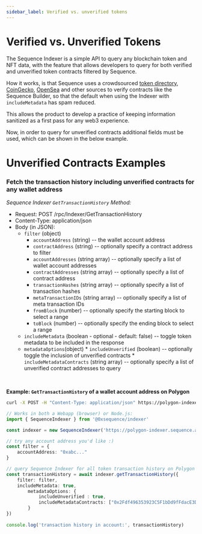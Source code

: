 ```yaml
---
sidebar_label: Verified vs. unverified tokens
---
```



# Verified vs. Unverified Tokens

The Sequence Indexer is a simple API to query any blockchain token and NFT data, with the feature that allows developers to query for both verified and unverified token contracts filtered by Sequence.

How it works, is that Sequence uses a crowdsourced [token directory](https://github.com/0xsequence/token-directory), [CoinGecko](https://www.coingecko.com/), [OpenSea](https://opensea.com/) and other sources to verify contracts like the Sequence Builder, so that the default when using the Indexer with `includeMetadata` has spam reduced.

This allows the product to develop a practice of keeping information sanitized as a first pass for any web3 experience. 

Now, in order to query for unverified contracts additional fields must be used, which can be shown in the below example.

# Unverified Contracts Examples

### Fetch the transaction history including unverified contracts for any wallet address

*Sequence Indexer `GetTransactionHistory` Method:*

* Request: POST /rpc/Indexer/GetTransactionHistory
* Content-Type: application/json
* Body (in JSON):
	* `filter` (object)
  	    * `accountAddress` (string) -- the wallet account address
		* `contractAddress` (string) -- optionally specify a contract address to filter
		* `accountAddresses` (string array) -- optionally specify a list of wallet account addresses
		* `contractAddresses` (string array) -- optionally specify a list of contract address
		* `transactionHashes` (string array) -- optionally specify a list of transaction hashes
		* `metaTransactionIDs` (string array) -- optionally specify a list of meta transaction IDs
		* `fromBlock` (number) -- optionally specify the starting block to select a range
		* `toBlock` (number) -- optionally specify the ending block to select a range
  * `includeMetadata` (boolean - optional - default: false) -- toggle token metadata to be included in the response
  * `metadataOptions`(object)
        * `includeUnverified` (boolean) -- optionally toggle the inclusion of unverified contracts
        * `includeMetadataContracts` (string array) -- optionally specify a list of unverified contract addresses to query
<br />

**Example: `GetTransactionHistory` of a wallet account address on Polygon**

<Tabs>
<TabItem value="curl" label="curl">

```bash class=wrap
curl -X POST -H "Content-Type: application/json" https://polygon-indexer.sequence.app/rpc/Indexer/GetTransactionHistory -d '{ "filter": { "accountAddress": "0x64b2f2fC095417Ef0CBA2FFFb17C9b92E82bCf8C" }, "includeMetadata": true, "metadataOptions": { "includeMetadataContracts": ["0x2Fdf496353923C5F1bDd9fFdacE3Db555942B30d"]  } }'
```

</TabItem>
<TabItem value="js" label="Javascript / Typescript">

```ts
// Works in both a Webapp (browser) or Node.js:
import { SequenceIndexer } from '@0xsequence/indexer'

const indexer = new SequenceIndexer('https://polygon-indexer.sequence.app')

// try any account address you'd like :)
const filter = {
	accountAddress: "0xabc..."
}

// query Sequence Indexer for all token transaction history on Polygon
const transactionHistory = await indexer.getTransactionHistory({
	filter: filter,
	includeMetadata: true,
        metadataOptions: { 
            includeUnverified : true,
            includeMetadataContracts: ["0x2Fdf496353923C5F1bDd9fFdacE3Db555942B30d"] 
        }
})
	
console.log('transaction history in account:', transactionHistory)
```

</TabItem>
</Tabs>